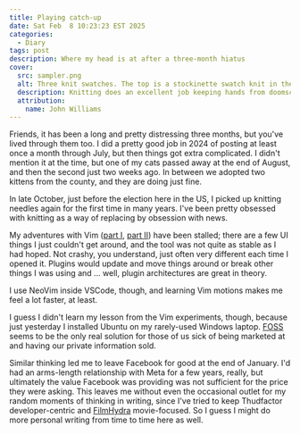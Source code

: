 ```yaml
---
title: Playing catch-up
date: Sat Feb  8 10:23:23 EST 2025
categories:
  - Diary
tags: post
description: Where my head is at after a three-month hiatus
cover:
  src: sampler.png
  alt: Three knit swatches. The top is a stockinette swatch knit in the round. Bottom left is a yellow swatch in broken rib, and bottom right is a flat-knit stockinette swatch.
  description: Knitting does an excellent job keeping hands from doomscrolling, but it also keeps them from blogging too.
  attribution:
    name: John Williams
---
```


Friends, it has been a long and pretty distressing three months, but you've lived through them too. I did a pretty good job in 2024 of posting at least once a month through July, but then things got extra complicated. I didn't mention it at the time, but one of my cats passed away at the end of August, and then the second just two weeks ago. In between we adopted two kittens from the county, and they are doing just fine.

In late October, just before the election here in the US, I picked up knitting needles again for the first time in many years. I've been pretty obsessed with knitting as a way of replacing by obsession with news.

My adventures with Vim ([part I](http://localhost:4321/posts/2024/05/vim-1/), [part II](https://thudfactor.com/posts/2024/05/vim-1/)) have been stalled; there are a few UI things I just couldn't get around, and the tool was not quite as stable as I had hoped. Not crashy, you understand, just often very different each time I opened it. Plugins would update and move things around or break other things I was using and … well, plugin architectures are great in theory.

I use NeoVim inside VSCode, though, and learning Vim motions makes me feel a lot faster, at least.

I guess I didn't learn my lesson from the Vim experiments, though, because just yesterday I installed Ubuntu on my rarely-used Windows laptop. [FOSS](https://en.wikipedia.org/wiki/Free_and_open-source_software) seems to be the only real solution for those of us sick of being marketed at and having our private information sold.

Similar thinking led me to leave Facebook for good at the end of January. I'd had an arms-length relationship with Meta for a few years, really, but ultimately the value Facebook was providing was not sufficient for the price they were asking. This leaves me without even the occasional outlet for my random moments of thinking in writing, since I've tried to keep Thudfactor developer-centric and [FilmHydra](https://wwww.filmhydra.com) movie-focused. So I guess I might do more personal writing from time to time here as well.
